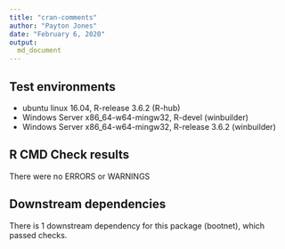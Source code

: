 ```yaml
---
title: "cran-comments"
author: "Payton Jones"
date: "February 6, 2020"
output:
  md_document
---
```


## Test environments
* ubuntu linux 16.04, R-release 3.6.2 (R-hub)
* Windows Server x86_64-w64-mingw32, R-devel (winbuilder)
* Windows Server x86_64-w64-mingw32, R-release 3.6.2 (winbuilder)

## R CMD Check results
There were no ERRORS or WARNINGS

## Downstream dependencies
There is 1 downstream dependency for this package (bootnet), which passed checks.
